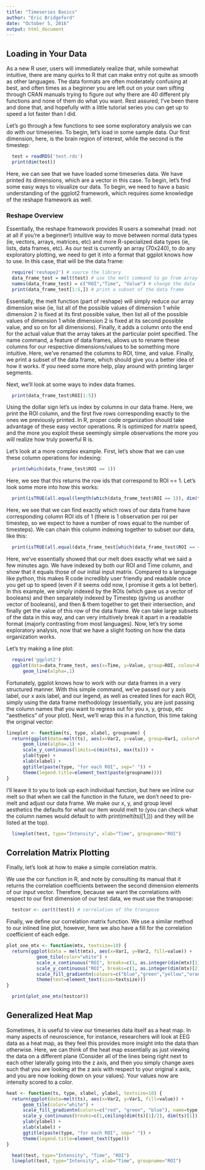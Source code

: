 ```yaml
---
title: "Timeseries Basics"
author: "Eric Bridgeford"
date: "October 5, 2016"
output: html_document
---
```


## Loading in Your Data

As a new R user, users will immediately realize that, while somewhat intuitive, there are many quirks to R that can make entry not quite as smooth as other languages. The data formats are often moderately confusing at best, and often times as a beginner you are left out on your own sifting through CRAN manuals trying to figure out why there are 40 different ply functions and none of them do what you want. Rest assured, I've been there and done that, and hopefully with a little tutorial series you can get up to speed a lot faster than I did. 

Let's go through a few functions to see some exploratory analysis we can do with our timeseries. To begin, let's load in some sample data. Our first dimension, here, is the brain region of interest, while the second is the timestep:

```r
  test = readRDS('test.rds')
  print(dim(test))
```
Here, we can see that we have loaded some timeseries data. We have printed its dimensions, which are a vector in this case. To begin, let's find some easy ways to visualize our data. To begin, we need to have a basic understanding of the ggplot2 framework, which requires some knowledge of the reshape framework as well.

### Reshape Overview

Essentially, the reshape framework provides R users a somewhat (read: not at all if you're a beginner!) intuitive way to move between normal data types (ie, vectors, arrays, matrices, etc) and more R-specialized data types (ie, lists, data frames, etc). As our test is currently an array (70x240), to do any exploratory plotting, we need to get it into a format that ggplot knows how to use. In this case, that will be the data frame:
```r
  require('reshape2') # source the library
  data_frame_test = melt(test) # use the melt command to go from array to data frame
  names(data_frame_test) = c("ROI","Time", "Value") # change the data frame's column names
  print(data_frame_test[1:5,]) # print a subset of the data frame
```

Essentially, the melt function (part of reshape) will simply reduce our array dimension wise (ie, list all of the possible values of dimension 1 while dimension 2 is fixed at its first possible value, then list all of the possible values of dimension 1 while dimension 2 is fixed at its second possible value, and so on for all dimensions). Finally, it adds a column onto the end for the actual value that the array takes at the particular point specified. The name command, a feature of data frames, allows us to rename these columns for our respective dimensions/values to be something more intuitive. Here, we've renamed the columns to ROI, time, and value. Finally, we print a subset of the data frame, which should give you a better idea of how it works. If you need some more help, play around with printing larger segments.

Next, we'll look at some ways to index data frames.

```r
  print(data_frame_test$ROI[1:5])
```

Using the dollar sign let's us index by columns in our data frame. Here, we print the ROI column, and the first five rows corresponding exactly to the ones we previously printed. In R, proper code organization should take advantage of these easy vector operations. R is optimized for matrix speed, and the more you exploit these seemingly simple observations the more you will realize how truly powerful R is.

Let's look at a more complex example. First, let's show that we can use these column operations for indexing:

```r
  print(which(data_frame_test$ROI == 1))
```

Here, we see that this returns the row ids that correspond to ROI == 1. Let's look some more into how this works:

```r
  print(isTRUE(all.equal(length(which(data_frame_test$ROI == 1)), dim(test)[2])))
```

Here, we see that we can find exactly which rows of our data frame have corresponding column ROI ids of 1 (there is 1 observation per roi per timestep, so we expect to have a number of rows equal to the number of timesteps). We can chain this column indexing together to subset our data, like this:

```r
  print(isTRUE(all.equal(data_frame_test[which(data_frame_test$ROI == 4 & data_frame_test$Time == 5),]$Value, test[4,5])))
```

Here, we've essentially showed that our melt does exactly what we said a few minutes ago. We have indexed by both our ROI and Time column, and show that it equals those of our initial input matrix. Compared to a language like python, this makes R code incredibly user friendly and readable once you get up to speed (even if it seems odd now, I promise it gets a lot better). In this example, we simply indexed by the ROIs (which gave us a vector of booleans) and then separately indexed by Timestep (giving us another vector of booleans), and then & them together to get their intersection, and finally get the value of this row of the data frame. We can take large subsets of the data in this way, and can very intuitively break it apart in a readable format (majorly contrasting from most languages). Now, let's try some exploratory analysis, now that we have a slight footing on how the data organization works. 

Let's try making a line plot:
```r
  require('ggplot2')
  ggplot(data=data_frame_test, aes(x=Time, y=Value, group=ROI, colour=ROI)) +
      geom_line(alpha=.1)
```

Fortunately, ggplot knows how to work with our data frames in a very structured manner. With this simple command, we've passed our y axis label, our x axis label, and our legend, as well as created lines for each ROI, simply using the data frame methodology (essentially, you are just passing the column names that you want to regress out for you x, y, group, etc "aesthetics" of your plot). Next, we'll wrap this in a function, this time taking the original vector:

```r
lineplot <- function(ts, type, xlabel, groupname) {
  return(ggplot(data=melt(ts), aes(x=Var2, y=value, group=Var1, color=Var1)) +
      geom_line(alpha=.1) +
      scale_y_continuous(limits=c(min(ts), max(ts))) +
      ylab(type) +
      xlab(xlabel) +
      ggtitle(paste(type, "for each ROI", sep=" ")) +
      theme(legend.title=element_text(paste(groupname))))
}
```

I'll leave it to you to look up each individual function, but here we inline our melt so that when we call the function in the future, we don't need to pre-melt and adjust our data frame. We make our x, y, and group level aesthetics the defaults for what our item would melt to (you can check what the column names would default to with print(melt(ts)[1,])) and they will be listed at the top). 

```r
  lineplot(test, type="Intensity", xlab="Time", groupname="ROI")
```

## Correlation Matrix Plotting

Finally, let's look at how to make a simple correlation matrix. 

We use the cor function in R, and note by consulting its manual that it returns the correlation coefficients between the second dimension elements of our input vector. Therefore, because we want the correlations with respect to our first dimension of our test data, we must use the transpose:

```r
  testcor <- cor(t(test)) # correlation of the transpose
```

Finally, we define our correlation matrix function. We use a similar method to our inlined line plot, however, here we also have a fill for the correlation coefficient of each edge. 
```r
plot_one_mtx <- function(mtx, textsize=10) {
  return(ggplot(data = melt(mtx), aes(x=Var1, y=Var2, fill=value)) +
           geom_tile(color="white") +
           scale_x_continuous("ROI", breaks=c(1, as.integer(dim(mtx)[1]/2), as.integer(dim(mtx)[1]))) +
           scale_y_continuous("ROI", breaks=c(1, as.integer(dim(mtx)[2]/2), as.integer(dim(mtx)[2])), trans="reverse") +
           scale_fill_gradientn(colours=c("blue","green","yellow","orange","red")) +
           theme(text=element_text(size=textsize)))
}
```

```r
  print(plot_one_mtx(testcor))
```

## Generalized Heat Map

Sometimes, it is useful to view our timeseries data itself as a heat map. In many aspects of neuroscience, for instance, researchers will look at EEG data as a heat map, as they feel this provides more insight into the data than otherwise. Here, we can think of the heat map essentially as just viewing the data on a different plane (Consider all of the lines being right next to each other laterally going into the z axis, and then you simply change axes such that you are looking at the z axis with respect to your original x axis, and you are now looking down on your values). Your values now are intensity scored to a color. 

```r
heat <- function(ts, type, xlabel, ylabel, textsize=10) {
  return(ggplot(data=melt(ts), aes(x=Var2, y=Var1, fill=value)) +
      geom_tile(color="white") +
      scale_fill_gradientn(colors=c("red", "green", "blue"), name=type, limits=c(min(ts), max(ts))) +
      scale_y_continuous(breaks=c(1,ceiling(dim(ts)[1]/2), dim(ts)[1])) + # comment here
      ylab(ylabel) +
      xlab(xlabel) +
      ggtitle(paste(type, "for each ROI", sep=" ")) +
      theme(legend.title=element_text(type)))
}

```

```r
  heat(test, type="Intensity", "Time", "ROI")
  lineplot(test, type="Intensity", xlab="Time", groupname="ROI")
```